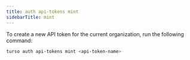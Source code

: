 ```yaml
---
title: auth api-tokens mint
sidebarTitle: mint
---
```


To create a new API token for the current organization, run the following command:

```bash
turso auth api-tokens mint <api-token-name>
```
